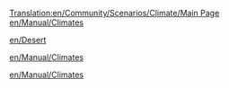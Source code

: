 [[Translation:en/Community/Scenarios/Climate/Main Page]]
[[en/Manual/Climates]]

[[en/Desert]]

[[en/Manual/Climates]]

[[en/Manual/Climates]]